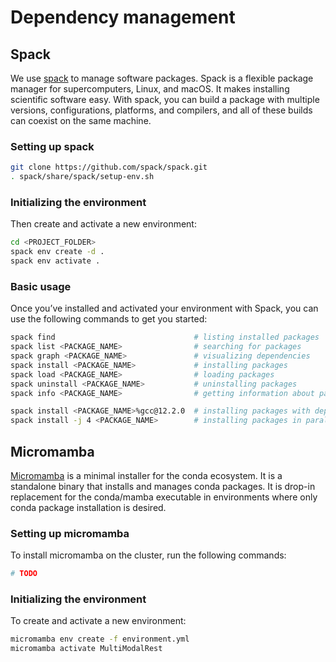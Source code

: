 # Dependency management

## Spack

We use [spack](https://spack.io/) to manage software packages. Spack is a flexible package manager for supercomputers, Linux, and macOS. It makes installing scientific software easy. With spack, you can build a package with multiple versions, configurations, platforms, and compilers, and all of these builds can coexist on the same machine.


### Setting up spack

```bash
git clone https://github.com/spack/spack.git
. spack/share/spack/setup-env.sh
```

### Initializing the environment

Then create and activate a new environment:


```bash
cd <PROJECT_FOLDER>
spack env create -d .
spack env activate .
```

### Basic usage

Once you've installed and activated your environment with Spack,  you can use the following commands to get you started:

```bash
spack find                               # listing installed packages
spack list <PACKAGE_NAME>                # searching for packages
spack graph <PACKAGE_NAME>               # visualizing dependencies
spack install <PACKAGE_NAME>             # installing packages
spack load <PACKAGE_NAME>                # loading packages
spack uninstall <PACKAGE_NAME>           # uninstalling packages
spack info <PACKAGE_NAME>                # getting information about packages

spack install <PACKAGE_NAME>%gcc@12.2.0  # installing packages with dependencies
spack install -j 4 <PACKAGE_NAME>        # installing packages in parallel

```

## Micromamba

[Micromamba]() is a minimal installer for the conda ecosystem. It is a standalone binary that installs and manages conda packages. It is drop-in replacement for the conda/mamba executable in environments where only conda package installation is desired.

### Setting up micromamba

To install micromamba on the cluster, run the following commands:

```bash
# TODO
```

### Initializing the environment

To create and activate a new environment:

```bash
micromamba env create -f environment.yml
micromamba activate MultiModalRest
```

